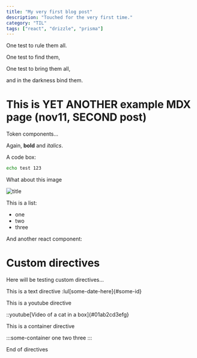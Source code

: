 ```yaml
---
title: "My very first blog post"
description: "Touched for the very first time."
category: "TIL"
tags: ["react", "drizzle", "prisma"]
---
```




One test to rule them all.

One test to find them,

One test to bring them all, 

and in the darkness bind them.

# This is YET ANOTHER example MDX page (nov11, SECOND post)
 
Token components...

Again, **bold** and _italics_.

A code box:
```bash
echo test 123
```

What about this image

![title](/src/content/posts/2023-10-10/code-herder-exported.png)

This is a list:
- one
- two
- three

And another react component:
 
<MyComponent />

# Custom directives

Here will be testing custom directives...

This is a text directive :lul[some-date-here]{#some-id}

This is a youtube directive

::youtube[Video of a cat in a box]{#01ab2cd3efg}

This is a container directive

:::some-container
one
two
three
:::

End of directives



